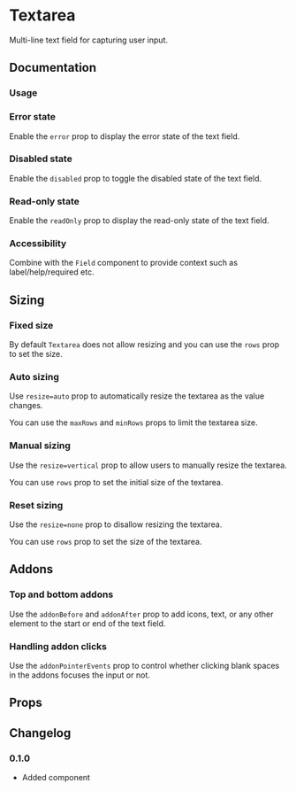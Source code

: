 # Textarea

Multi-line text field for capturing user input.

## Documentation

### Usage

<ax-demo name="textarea/usage" />

### Error state

Enable the `error` prop to display the error state of the text field.

<ax-demo name="textarea/error-usage" />

### Disabled state

Enable the `disabled` prop to toggle the disabled state of the text field.

<ax-demo name="textarea/disabled-usage" />

### Read-only state

Enable the `readOnly` prop to display the read-only state of the text field.

<ax-demo name="textarea/readonly-usage" />

### Accessibility

Combine with the `Field` component to provide context such as label/help/required etc.

<ax-demo name="textarea/label-usage" />

## Sizing

### Fixed size

By default `Textarea` does not allow resizing and you can use the `rows` prop to set the size.

<ax-demo name="textarea/size-usage" />

### Auto sizing

Use `resize=auto` prop to automatically resize the textarea as the value changes.

<ax-demo name="textarea/size-auto-usage" />

You can use the `maxRows` and `minRows` props to limit the textarea size.

<ax-demo name="textarea/size-auto-minmax-usage" />

### Manual sizing

Use the `resize=vertical` prop to allow users to manually resize the textarea.

You can use `rows` prop to set the initial size of the textarea.

<ax-demo name="textarea/size-manual-usage" />

### Reset sizing

Use the `resize=none` prop to disallow resizing the textarea.

You can use `rows` prop to set the size of the textarea.

<ax-demo name="textarea/size-reset-usage" />

## Addons

### Top and bottom addons

Use the `addonBefore` and `addonAfter` prop to add icons, text, or any other element to the start or end of the text field.

<ax-demo name="textarea/addon-usage" />

### Handling addon clicks

Use the `addonPointerEvents` prop to control whether clicking blank spaces in the addons focuses the input or not.

<ax-demo name="textarea/addon-pointer-usage" />

## Props

<ax-props-table component="Textarea" />

<ax-props-table component="InputBase" />

## Changelog

### 0.1.0

- Added component
